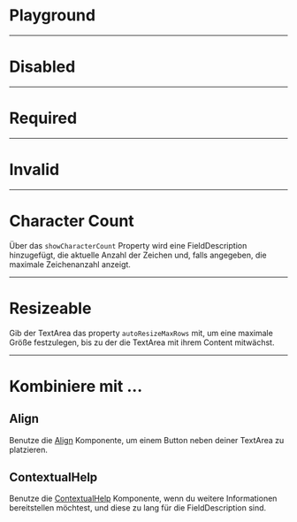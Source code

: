 # Playground

<LiveCodeEditor />

---

# Disabled

<LiveCodeEditor example="disabled" editorCollapsed />

---

# Required

<LiveCodeEditor example="required" editorCollapsed />

---

# Invalid

<LiveCodeEditor example="invalid" editorCollapsed />

---

# Character Count

Über das `showCharacterCount` Property wird eine FieldDescription hinzugefügt,
die aktuelle Anzahl der Zeichen und, falls angegeben, die maximale Zeichenanzahl
anzeigt.

<LiveCodeEditor example="characterCount" editorCollapsed />

---

# Resizeable

Gib der TextArea das property `autoResizeMaxRows` mit, um eine maximale Größe
festzulegen, bis zu der die TextArea mit ihrem Content mitwächst.

<LiveCodeEditor example="resizeable" editorCollapsed />

---

# Kombiniere mit ...

## Align

Benutze die [Align](/03-components/structure/align) Komponente, um einem Button
neben deiner TextArea zu platzieren.

<LiveCodeEditor example="align" editorCollapsed />

## ContextualHelp

Benutze die [ContextualHelp](/03-components/overlays/contextual-help)
Komponente, wenn du weitere Informationen bereitstellen möchtest, und diese zu
lang für die FieldDescription sind.

<LiveCodeEditor example="contextualHelp" editorCollapsed />
